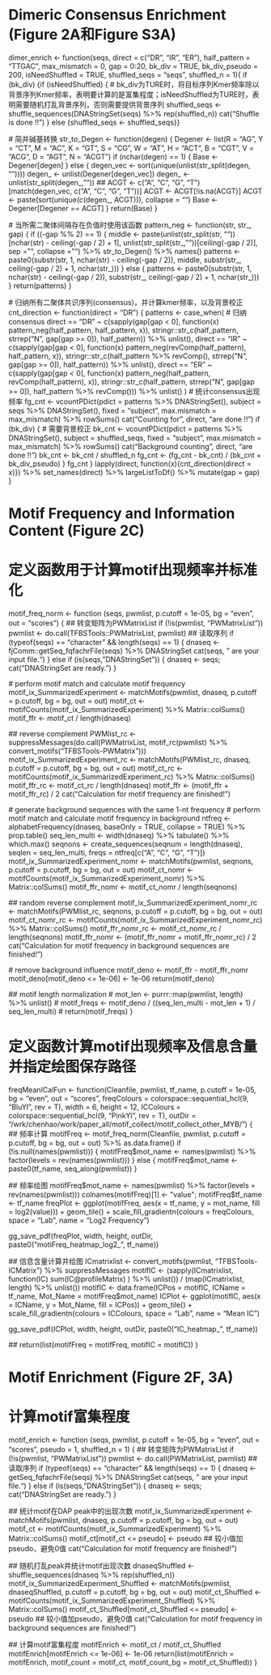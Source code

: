 # Dimeric Consensus Enrichment (Figure 2A和Figure S3A)
dimer_enrich <- function(seqs, direct = c("DR", "IR", "ER"), half_pattern = "TTGAC", max_mismatch = 0, gap = 0:20, bk_div = TRUE, bk_div_pseudo = 200, isNeedShuffled = TRUE, shuffled_seqs = "seqs", shuffled_n = 1){
  if (bk_div) {if (isNeedShuffled) { # bk_div为TURE时，将目标序列Kmer频率除以背景序列Kmer频率，表明要计算的是富集程度；isNeedShuffled为TURE时，表明需要随机打乱背景序列，否则需要提供背景序列
    shuffled_seqs <- shuffle_sequences(DNAStringSet(seqs) %>% rep(shuffled_n))
    cat("Shuffle is done !!\n")
  } else {shuffled_seqs <- shuffled_seqs}}
  
  # 简并碱基转换
  str_to_Degen <- function(degen) {
    Degener <- list(R = "AG", Y = "CT", M = "AC", K = "GT", S = "CG", W = "AT", H = "ACT", 
                    B = "CGT", V = "ACG", D = "AGT", N = "ACGT")
    if (nchar(degen) == 1) {
      Base <- Degener[degen]
    } else {
      degen_vec <- sort(unique(unlist(str_split(degen, ""))))
      degen_ <- unlist(Degener[degen_vec])
      degen_ <- unlist(str_split(degen_, ""))
      ##
      ACGT <- c("A", "C", "G", "T")[match(degen_vec, c("A", "C", "G", "T"))]
      ACGT <- ACGT[!is.na(ACGT)]
      ACGT <- paste(sort(unique(c(degen_, ACGT))), collapse = "")
      Base <- Degener[Degener == ACGT]
    }
    return(Base)
  }
  
  # 当所需二聚体间隔存在负值时使用该函数
  pattern_neg <- function(str, str_, gap) {
    if ((-gap %% 2) == 1) {
      middle <- paste(unlist(str_split(str, ""))[nchar(str) - ceiling(-gap / 2) + 1], 
                      unlist(str_split(str_, ""))[ceiling(-gap / 2)], sep = "", collapse = "") %>% str_to_Degen() %>% names()
      patterns <- paste0(substr(str, 1, nchar(str) - ceiling(-gap / 2)), middle, 
                         substr(str_, ceiling(-gap / 2) + 1, nchar(str_)))
    } else {
      patterns <- paste0(substr(str, 1, nchar(str) - ceiling(-gap / 2)), 
                         substr(str_, ceiling(-gap / 2) + 1, nchar(str_)))
    }
    return(patterns)
  }
  
  # 归纳所有二聚体共识序列(consensus)，并计算kmer频率，以及背景校正
  cnt_direction <- function(direct = "DR") 
  {
    patterns <- case_when( # 归纳consensus
      direct == "DR" ~ c(sapply(gap[gap < 0], function(x) pattern_neg(half_pattern, half_pattern, x)), 
                         stringr::str_c(half_pattern, strrep("N", gap[gap >= 0]), half_pattern)) %>% unlist(), 
      direct == "IR" ~ c(sapply(gap[gap < 0], function(x) pattern_neg(revComp(half_pattern), half_pattern, x)), 
                         stringr::str_c(half_pattern %>% revComp(), strrep("N", gap[gap >= 0]), half_pattern)) %>% unlist(), 
      direct == "ER" ~ c(sapply(gap[gap < 0], function(x) pattern_neg(half_pattern, revComp(half_pattern), x)), 
                         stringr::str_c(half_pattern, strrep("N", gap[gap >= 0]), half_pattern %>% revComp())) %>% unlist()
    )
    # 统计consensus出现频率
    fg_cnt <- vcountPDict(pdict = patterns %>% DNAStringSet(), subject = seqs %>% DNAStringSet(), fixed = "subject", max.mismatch = max_mismatch) %>% rowSums()
    cat("Counting for", direct, "are done !!\n")
    if (bk_div) { # 需要背景校正
      bk_cnt <- vcountPDict(pdict = patterns %>% DNAStringSet(), subject = shuffled_seqs, fixed = "subject", max.mismatch = max_mismatch) %>% rowSums()
      cat("Background counting", direct, "are done !!\n")
      bk_cnt <- bk_cnt / shuffled_n
      fg_cnt <- (fg_cnt - bk_cnt) / (bk_cnt + bk_div_pseudo)
    }
    fg_cnt
  }
  lapply(direct, function(x){cnt_direction(direct = x)}) %>% set_names(direct) %>% largeListToDf() %>% mutate(gap = gap)
}

# Motif Frequency and Information Content (Figure 2C)
# 定义函数用于计算motif出现频率并标准化
motif_freq_norm <- function (seqs, pwmlist, p.cutoff = 1e-05, bg = "even", out = "scores")
{
  ## 转变矩阵为PWMatrixList
  if (!is(pwmlist, "PWMatrixList"))
    pwmlist <- do.call(TFBSTools::PWMatrixList, pwmlist)
  ## 读取序列
  if (typeof(seqs) == "character" && length(seqs) == 1) {
    dnaseq <- fjComm::getSeq_fqfachrFile(seqs) %>% DNAStringSet
    cat(seqs, " are your input file.\n")
  } else if (is(seqs, "DNAStringSet")) {
    dnaseq <- seqs; cat("DNAStringSet are ready.\n")
  }

  # perform motif match and calculate motif frequency
  motif_ix_SummarizedExperiment <- matchMotifs(pwmlist, dnaseq, p.cutoff = p.cutoff, bg = bg, out = out)
  motif_ct <- motifCounts(motif_ix_SummarizedExperiment) %>% Matrix::colSums()
  motif_ffr <- motif_ct / length(dnaseq)

  ## reverse complement
  PWMlist_rc <- suppressMessages(do.call(PWMatrixList, motif_rc(pwmlist) %>% convert_motifs("TFBSTools-PWMatrix")))
  motif_ix_SummarizedExperiment_rc <- matchMotifs(PWMlist_rc, dnaseq, p.cutoff = p.cutoff, bg = bg, out = out)
  motif_ct_rc <- motifCounts(motif_ix_SummarizedExperiment_rc) %>% Matrix::colSums()
  motif_ffr_rc <- motif_ct_rc / length(dnaseq)
  motif_ffr <- (motif_ffr + motif_ffr_rc) / 2
  cat("Calculation for motif frequency are finished!\n")

  # generate background sequences with the same 1-nt frequency
  # perform motif match and calculate motif frequency in background
  ntfreq <- alphabetFrequency(dnaseq, baseOnly = TRUE, collapse = TRUE) %>% prop.table()
  seq_len_multi <- width(dnaseq) %>% tabulate() %>% which.max()
  seqnons <- create_sequences(seqnum = length(dnaseq), seqlen = seq_len_multi, freqs = ntfreq[c("A", "C", "G", "T")])
  motif_ix_SummarizedExperiment_nomr <- matchMotifs(pwmlist, seqnons, p.cutoff = p.cutoff, bg = bg, out = out)
  motif_ct_nomr <- motifCounts(motif_ix_SummarizedExperiment_nomr) %>% Matrix::colSums()
  motif_ffr_nomr <- motif_ct_nomr / length(seqnons)

  ## random reverse complement
  motif_ix_SummarizedExperiment_nomr_rc <- matchMotifs(PWMlist_rc, seqnons, p.cutoff = p.cutoff, bg = bg, out = out)
  motif_ct_nomr_rc <- motifCounts(motif_ix_SummarizedExperiment_nomr_rc) %>% Matrix::colSums()
  motif_ffr_nomr_rc <- motif_ct_nomr_rc / length(seqnons)
  motif_ffr_nomr <- (motif_ffr_nomr + motif_ffr_nomr_rc) / 2
  cat("Calculation for motif frequency in background sequences are finished!\n")

  # remove background influence
  motif_deno <- motif_ffr - motif_ffr_nomr
  motif_deno[motif_deno <= 1e-06] <- 1e-06
  return(motif_deno)

  ## motif length normalization
  # mot_len <- purrr::map(pwmlist, length) %>% unlist()
  # motif_freqs <- motif_deno / ((seq_len_multi - mot_len + 1) / seq_len_multi)
  # return(motif_freqs)
}

# 定义函数计算motif出现频率及信息含量并指定绘图保存路径
freqMeanICalFun <- function(Cleanfile, pwmlist, tf_name, p.cutoff = 1e-05, bg = "even",
                            out = "scores", freqColours = colorspace::sequential_hcl(9, "BluYl", rev = T),
                            width = 6, height = 12, ICColours = colorspace::sequential_hcl(9, "PinkYl", rev = T),
                            outDir = "/wrk/chenhao/work/paper_all/motif_collect/motif_collect_other_MYB/") {
  ## 频率计算
  motifFreq <- motif_freq_norm(Cleanfile, pwmlist, p.cutoff = p.cutoff, bg = bg, out = out) %>% as.data.frame()
  if (!is.null(names(pwmlist))) {
    motifFreq$mot_name <- names(pwmlist) %>% factor(levels = rev(names(pwmlist)))
  } else { motifFreq$mot_name <- paste0(tf_name, seq_along(pwmlist)) }

  ## 频率绘图
  motifFreq$mot_name <- names(pwmlist) %>% factor(levels = rev(names(pwmlist)))
  colnames(motifFreq)[1] <- "value"; motifFreq$tf_name <- tf_name
  freqPlot <- ggplot(motifFreq, aes(x = tf_name, y = mot_name, fill = log2(value))) + geom_tile() + scale_fill_gradientn(colours = freqColours, space = "Lab", name = "Log2 Frequency")

  gg_save_pdf(freqPlot, width, height, outDir, paste0("motiFreq_heatmap_log2_", tf_name))

  ## 信息含量计算并绘图
  ICmatrixlist <- convert_motifs(pwmlist, "TFBSTools-ICMatrix") %>% suppressMessages
  motifIC <- (sapply(ICmatrixlist, function(IC) sum(IC@profileMatrix) ) %>% unlist()) / (map(ICmatrixlist, length) %>% unlist())
  motifIC <- data.frame(ICPos = motifIC, ICName = tf_name, Mot_Name = motifFreq$mot_name)
  ICPlot <- ggplot(motifIC, aes(x = ICName, y = Mot_Name, fill = ICPos)) + geom_tile() + scale_fill_gradientn(colours = ICColours, space = "Lab", name = "Mean IC")

  gg_save_pdf(ICPlot, width, height, outDir, paste0("IC_heatmap_", tf_name))

  ##
  return(list(motifFreq = motifFreq, motifIC = motifIC))
}

# Motif Enrichment (Figure 2F, 3A)
# 计算motif富集程度
motif_enrich <- function (seqs, pwmlist, p.cutoff = 1e-05, bg = "even", out = "scores", pseudo = 1, shuffled_n = 1) 
{
  ## 转变矩阵为PWMatrixList
  if (!is(pwmlist, "PWMatrixList")) 
    pwmlist <- do.call(PWMatrixList, pwmlist)
  ## 读取序列
  if (typeof(seqs) == "character" && length(seqs) == 1) {
    dnaseq <- getSeq_fqfachrFile(seqs) %>% DNAStringSet
    cat(seqs, " are your input file.\n")
  } else if (is(seqs, "DNAStringSet")) {
    dnaseq <- seqs; cat("DNAStringSet are ready.\n") 
  }
  
  ## 统计motif在DAP peak中的出现次数
  motif_ix_SummarizedExperiment <- matchMotifs(pwmlist, dnaseq, p.cutoff = p.cutoff, bg = bg, out = out)
  motif_ct <- motifCounts(motif_ix_SummarizedExperiment) %>% Matrix::colSums()
  motif_ct[motif_ct <= pseudo] <- pseudo ## 较小值加pseudo，避免0值
  cat("Calculation for motif frequency are finished!\n")
  
  ## 随机打乱peak并统计motif出现次数
  dnaseqShuffled <- shuffle_sequences(dnaseq %>% rep(shuffled_n))
  motif_ix_SummarizedExperiment_Shuffled <- matchMotifs(pwmlist, dnaseqShuffled, p.cutoff = p.cutoff, bg = bg, out = out)
  motif_ct_Shuffled <- motifCounts(motif_ix_SummarizedExperiment_Shuffled) %>% Matrix::colSums()
  motif_ct_Shuffled[motif_ct_Shuffled <= pseudo] <- pseudo ## 较小值加pseudo，避免0值
  cat("Calculation for motif frequency in background sequences are finished!\n")
  
  ## 计算motif富集程度
  motifEnrich <- motif_ct / motif_ct_Shuffled
  motifEnrich[motifEnrich <= 1e-06] <- 1e-06
  return(list(motifEnrich = motifEnrich, motif_count = motif_ct, motif_count_bg = motif_ct_Shuffled))
}
